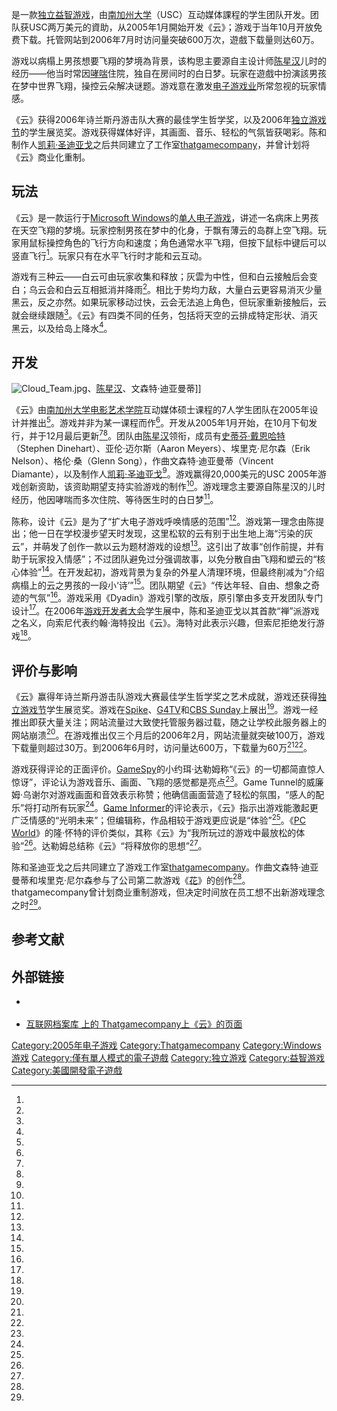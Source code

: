 {{NoteTA
| G1=Games
}}
{{Infobox video game
| title = 云
| english = Cloud
| image = File:Cloudbox.jpg
| caption = 《云》的游戏封面
| developer = 
| designer = {{Plainlist|
* [[陈星汉|陈星汉]]
* [[史蒂芬·戴恩哈特|史蒂芬·戴恩哈特]]
* [[凯莉·圣迪亚戈|凯莉·圣迪亚戈]]
* 文森特·迪亚曼蒂
* 亚伦·迈尔斯
* 埃里克·尼尔森
* 格伦·桑
}}
| publisher = 南加州大学互动媒体研究院
| released = 2005年10月24日
| genre = [[益智游戏|益智]]
| modes = [[单人电子游戏|单人]]
| platforms = [[Microsoft_Windows|Microsoft Windows]]
| producer = [[凯莉·圣迪亚戈|凯莉·圣迪亚戈]]
| composer = 文森特·迪亚曼蒂
}}

{{Vgname|云|en=Cloud}}是一款[[独立游戏|独立]][[益智游戏|益智游戏]]，由[[南加州大学|南加州大学]]（USC）互动媒体課程的学生团队开发。团队获USC两万美元的資助，从2005年1月開始开发《云》；游戏于当年10月开放免费下载。托管网站到2006年7月时访问量突破600万次，遊戲下载量则达60万。

游戏以病榻上男孩想要飞翔的梦境為背景，该构思主要源自主设计师[[陈星汉|陈星汉]]儿时的经历——他当时常因[[哮喘|哮喘]]住院，独自在房间时的白日梦。玩家在遊戲中扮演該男孩在梦中世界飞翔，操控云朵解决谜题。游戏意在激发[[电子游戏业|电子游戏业]]所常忽视的玩家情感。

《云》获得2006年诗兰斯丹游击队大赛的最佳学生哲学奖，以及2006年[[独立游戏节|独立游戏节]]的学生展览奖。游戏获得媒体好评，其画面、音乐、轻松的气氛皆获喝彩。陈和制作人[[凯莉·圣迪亚戈|凯莉·圣迪亚戈]]之后共同建立了工作室[[thatgamecompany|thatgamecompany]]，并曾计划将《云》商业化重制。

== 玩法 ==

《云》是一款运行于[[Microsoft_Windows|Microsoft Windows]]的[[单人电子游戏|单人电子游戏]]，讲述一名病床上男孩在天空飞翔的梦境。玩家控制男孩在梦中的化身，于飘有薄云的岛群上空飞翔。玩家用鼠标操控角色的飞行方向和速度；角色通常水平飞翔，但按下鼠标中键后可以竖直飞行<ref name="CLOUDmanual" />。玩家只有在水平飞行时才能和云互动。

游戏有三种云——白云可由玩家收集和释放；灰雲为中性，但和白云接触后会变白；乌云会和白云互相抵消并降雨<ref name="GTreview" />。相比于势均力敌，大量白云更容易消灭少量黑云，反之亦然。如果玩家移动过快，云会无法追上角色，但玩家重新接触后，云就会继续跟随<ref name="CLOUDmanual" />。《云》有四类不同的任务，包括将天空的云排成特定形状、消灭黑云，以及给岛上降水<ref name="GTreview" />。

== 开发 ==

[[File:Cloud_Team.jpg|thumb]]、[[陈星汉|陈星汉]]、文森特·迪亚曼蒂]]

《云》由[[南加州大学电影艺术学院|南加州大学电影艺术学院]]互动媒体硕士课程的7人学生团队在2005年设计并推出<ref name="GSigfint" />。游戏并非为某一课程而作<ref name="WIREDpiece" />。开发从2005年1月开始，在10月下旬发行，并于12月最后更新<ref name="GSigfint" /><ref name="CLOUDrelease" />。团队由[[陈星汉|陈星汉]]领衔，成员有[[史蒂芬·戴恩哈特|史蒂芬·戴恩哈特]]（Stephen Dinehart）、亚伦·迈尔斯（Aaron Meyers）、埃里克·尼尔森（Erik Nelson）、格伦·桑（Glenn Song），作曲文森特·迪亚曼蒂（Vincent Diamante），以及制作人[[凯莉·圣迪亚戈|凯莉·圣迪亚戈]]<ref name="CLOUDteam" />。游戏赢得20,000美元的USC 2005年游戏创新资助，该资助期望支持实验游戏的制作<ref name="GSigfint" />。游戏理念主要源自陈星汉的儿时经历，他因哮喘而多次住院、等待医生时的白日梦<ref name="TOTint" />。

陈称，设计《云》是为了“扩大电子游戏呼唤情感的范围”<ref name="GSint" />。游戏第一理念由陈提出；他一日在学校漫步望天时发现，这里松软的云有别于出生地上海“污染的灰云”，并萌发了创作一款以云为题材游戏的设想<ref name="GIint" />。这引出了故事“创作前提，并有助于玩家投入情感”；不过团队避免过分强调故事，以免分散自由飞翔和塑云的“核心体验”<ref name="TOTint" />。在开发起初，游戏背景为复杂的外星人清理环境，但最终削减为“介绍病榻上的云之男孩的一段小‘诗’”<ref name="CLOUDpaper" />。团队期望《云》“传达年轻、自由、想象之奇迹的气氛”<ref name="GSigfint" />。游戏采用《Dyadin》游戏引擎的改版，原引擎由多支开发团队专门设计<ref name="CLOUDpaper" />。在2006年[[游戏开发者大会|游戏开发者大会]]学生展中，陈和圣迪亚戈以其首款“禅”派游戏之名义，向索尼代表约翰·海特投出《云》。海特对此表示兴趣，但索尼拒绝发行游戏<ref name="NPRint" />。

== 评价与影响 ==

《云》赢得年诗兰斯丹游击队游戏大赛最佳学生哲学奖之艺术成就，游戏还获得[[独立游戏节|独立游戏节]]学生展览奖。游戏在[[Spike_(电视节目)|Spike]]、[[G4_(电视频道)|G4TV]]和[[CBS_News_Sunday_Morning|CBS Sunday]]上展出<ref name="WIREDpiece" />。游戏一经推出即获大量关注；网站流量过大致使托管服务器过载，随之让学校此服务器上的网站崩溃<ref name="GSigfint" />。在游戏推出仅三个月后的2006年2月，网站流量就突破100万，游戏下载量则超过30万。到2006年6月时，访问量达600万，下载量为60万<ref name="GSigfint" /><ref name="CLOUDpaper" />。

游戏获得评论的正面评价。[[GameSpy|GameSpy]]的小约珥·达勒姆称“《云》的一切都简直惊人惊讶”，评论认为游戏音乐、画面、飞翔的感觉都是亮点<ref name="GSPYreview" />。Game Tunnel的威廉姆·乌谢尔对游戏画面和音效表示称赞；他确信画面营造了轻松的氛围，“感人的配乐”将打动所有玩家<ref name="GTreview" />。[[Game_Informer|Game Informer]]的评论表示，《云》指示出游戏能激起更广泛情感的“光明未来”；但编辑称，作品相较于游戏更应说是“体验”<ref name="GIreview" />。《[[PC_World|PC World]]》的隆·怀特的评价类似，其称《云》为“我所玩过的游戏中最放松的体验”<ref name="PCWreview" />。达勒姆总结称《云》“将释放你的思想”<ref name="GSPYreview" />。

陈和圣迪亚戈之后共同建立了游戏工作室[[thatgamecompany|thatgamecompany]]。作曲文森特·迪亚曼蒂和埃里克·尼尔森参与了公司第二款游戏《[[花_(游戏)|花]]》的创作<ref name="TGCflowerstaff" />。thatgamecompany曾计划商业重制游戏，但决定时间放在员工想不出新游戏理念之时<ref name="GSint2" />。

== 参考文献 ==

{{reflist|colwidth=30em|refs=
<ref name="CLOUDmanual">{{cite web |url=http://interactive.usc.edu/projects/cloud/Cloud_booklet.pdf |title=Cloud Instructional Booklet |publisher=[[南加州大学|University of Southern California]] |pages=5, 8 |date=2006-07-28 |accessdate=2011-01-24 |format=PDF |archive-url=https://web.archive.org/web/20160826125823/http://interactive.usc.edu/projects/cloud/Cloud_booklet.pdf |archive-date=2016-08-26 |dead-url=yes }}</ref>

<ref name="GTreview">{{cite web |url=http://www.gametunnel.com/cloud-game-review.php |title=Cloud - Review by Game Tunnel |accessdate=2011-01-24 |publisher=Game Tunnel |first=William |last=Usher |date=2006-11-01 |archiveurl=https://web.archive.org/web/20090413184341/http://www.gametunnel.com/cloud-game-review.php |archivedate=2009-04-13 |deadurl=yes }}</ref>

<ref name="GSigfint">{{cite web |title=IGF Student Showcase Q&A: Cloud Team (Cloud) |url=http://www.gamasutra.com/view/feature/3458/igf_student_showcase_qa_cloud_.php |publisher=[[Gamasutra|Gamasutra]] |accessdate=2011-01-21 |date=2006-02-02 |archiveurl=https://web.archive.org/web/20100510143818/http://www.gamasutra.com/view/feature/3458/igf_student_showcase_qa_cloud_.php |archivedate=2010-05-10 |deadurl=no }}</ref>

<ref name="CLOUDrelease">{{cite web |title=Cloud Release Build V1.0 |url=http://interactive.usc.edu/projects/cloud/archives/2005/10/cloud_release_b.html |last=Chen |first=Jenova |authorlink=Jenova Chen |publisher=[[南加州大学|University of Southern California]] |date=2005-10-24 |archiveurl=https://web.archive.org/web/20051224173454/http://interactive.usc.edu/projects/cloud/archives/2005/10/cloud_release_b.html |archivedate=2005-12-24 |accessdate=2011-01-20 |deadurl=yes }}</ref>

<ref name="CLOUDteam">{{cite web |title=Cloud Creation |url=http://interactive.usc.edu/projects/cloud/cloudteam.htm |publisher=[[南加州大学|University of Southern California]] |accessdate=2011-01-20 |archiveurl=https://www.webcitation.org/5yPiIUMfl?url=http://interactive.usc.edu/projects/cloud/cloudteam.htm |archivedate=2011-05-03 |deadurl=yes }}</ref>

<ref name="WIREDpiece">{{cite journal |last=Shamoon |first=Evan |title=Check Out My Flow |journal=[[连线|Wired]] |date=July 2006 |volume=14 |issue=7 |url=http://www.wired.com/wired/archive/14.07/play.html?pg=4 |accessdate=2011-01-05 |issn=1059-1028 |archiveurl=https://web.archive.org/web/20100326035544/http://www.wired.com/wired/archive/14.07/play.html?pg=4 |archivedate=2010-03-26 |deadurl=no }}</ref>

<ref name="TOTint">{{cite web |title=Interview with Jenova Chen |url=http://tale-of-tales.com/blog/interviews/interview-with-jenova-chen/ |publisher=[[Tale_of_Tales_(developer)|Tale of Tales]] |accessdate=2011-01-06 |date=April 2008 |archivedate=2010-01-03 |archiveurl=https://web.archive.org/web/20100103041907/http://tale-of-tales.com/blog/interviews/interview-with-jenova-chen/ |deadurl=no }}</ref>

<ref name="GSint">{{cite web |last=Wen |first=Howard |publisher=[[Gamasutra|Gamasutra]] |title=Go With the fl0w: Jenova Chen on Console Independence |url=http://www.gamasutra.com/view/feature/1734/go_with_the_fl0w_jenova_chen_on_.php |accessdate=2011-01-05 |date=2007-01-22 |archiveurl=https://web.archive.org/web/20100807005647/http://www.gamasutra.com/view/feature/1734/go_with_the_fl0w_jenova_chen_on_.php |archivedate=2010-08-07 |deadurl=no }}</ref>

<ref name="GIint">{{cite journal |title=Interview: Redefining Video Games |journal=[[Game_Informer|Game Informer]] |date=July 2010 |issue=207 |pages=34 |publisher=[[GameStop|GameStop]] |issn=1067-6392}}</ref>

<ref name="CLOUDpaper">{{cite journal |author=Fullerton, Tracy |author2=Chen, Jenova |author3=Santiago, Kellee |author4=Nelson, Erik |author5=Diamante, Vincent |author6=Meyers, Aaron |author7=Song, Glenn |author8=DeWeese, John |title=That Cloud Game: Dreaming (and Doing) Innovative Game Design |journal=Proceedings of the 2006 ACM SIGGRAPH Symposium on Videogames |url=http://hunter.interestingdrug.com/images/b/bd/Fullerton_cloudGame.pdf |pages=56–58 |date=July 2006 |doi=10.1145/1183316.1183324 |accessdate=2011-01-21 |publisher=[[计算机协会|Association for Computing Machinery]] |location=[[波士顿|Boston]], [[麻薩諸塞州|Massachusetts]] |format=PDF |isbn=1-59593-386-7 |archive-url=https://web.archive.org/web/20120317095425/http://hunter.interestingdrug.com/images/b/bd/Fullerton_cloudGame.pdf |archive-date=2012-03-17 |dead-url=yes }}</ref>

<ref name="NPRint">{{cite web |last=Chaplin |first=Heather |title=Video Game Grad Programs Open Up The Industry |url=http://www.npr.org/templates/story/story.php?storyId=102246406 |publisher=[[全国公共广播电台|NPR]] |accessdate=2011-01-05 |date=2009-03-25 |archiveurl=https://web.archive.org/web/20090326081336/http://www.npr.org/templates/story/story.php?storyId=102246406 |archivedate=2009-03-26 |deadurl=no }}</ref>

<ref name="TGCflowerstaff">{{cite web |title=Thatgamecompany - Flower |url=http://thatgamecompany.com/games/flower/ |publisher=[[Thatgamecompany|Thatgamecompany]] |accessdate=2011-01-21 |archiveurl=https://web.archive.org/web/20100919090541/http://thatgamecompany.com/games/flower/ |archivedate=2010-09-19 |deadurl=no }}</ref>

<ref name="GSPYreview">{{cite web |last=Durham, Jr. |first=Joel |title=Download This! #35 |url=http://pc.gamespy.com/articles/751/751026p1.html |publisher=[[GameSpy|GameSpy]] |accessdate=2011-01-31 |date=2006-12-14 |archiveurl=https://web.archive.org/web/20090407030537/http://pc.gamespy.com/articles/751/751026p1.html |archivedate=2009-04-07 |page=2 |deadurl=yes }}</ref>

<ref name="GIreview">{{cite journal |title=Top Ten Games You've Never Heard Of |journal=[[Game_Informer|Game Informer]] |date=May 2006 |volume=1 |issue=165 |issn=1067-6392}}</ref>

<ref name="PCWreview">{{cite web |last=White |first=Ron |title=Got a Minute? Then We've Got 15 Free Games for You! |url=http://www.pcworld.com/printable/article/id,131325/printable.html |work=[[PC_World_(magazine)|PC World]] |accessdate=2011-03-28 |date=2007-05-07 |archiveurl=https://www.webcitation.org/5xWhDcyI2?url=http://www.pcworld.com/printable/article/id,131325/printable.html |archivedate=2011-03-28 |deadurl=yes }}</ref>

<ref name="GSint2">{{cite web |last=Sheffield |first=Brandon |title=Finding A New Way: Jenova Chen And Thatgamecompany |url=http://www.gamasutra.com/view/feature/3648/finding_a_new_way_jenova_chen_and_.php |publisher=[[Gamasutra|Gamasutra]] |accessdate=2011-01-06 |date=2008-05-05 |archiveurl=https://web.archive.org/web/20100810112613/http://www.gamasutra.com/view/feature/3648/finding_a_new_way_jenova_chen_and_.php |archivedate=2010-08-10 |deadurl=no }}</ref>

}}

== 外部链接 ==
{{Portal|电子游戏}}

* {{Official website|http://interactive.usc.edu/projects/cloud/}} {{en icon}}
* [https://web.archive.org/web/20110316044906/http://thatgamecompany.com/games/cloud/  [[互联网档案库|互联网档案库]] 上的 Thatgamecompany上《云》的页面] {{en icon}} 

{{Thatgamecompany}}

{{DEFAULTSORT:Cloud}}
[[Category:2005年电子游戏|Category:2005年电子游戏]]
[[Category:Thatgamecompany|Category:Thatgamecompany]]
[[Category:Windows游戏|Category:Windows游戏]]
[[Category:僅有單人模式的電子遊戲|Category:僅有單人模式的電子遊戲]]
[[Category:独立游戏|Category:独立游戏]]
[[Category:益智游戏|Category:益智游戏]]
[[Category:美國開發電子遊戲|Category:美國開發電子遊戲]]